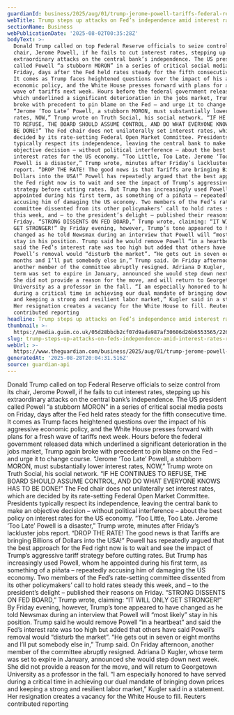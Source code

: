 ```yaml
---
guardianId: business/2025/aug/01/trump-jerome-powell-tariffs-federal-reserve
webTitle: Trump steps up attacks on Fed’s independence amid interest rates row
sectionName: Business
webPublicationDate: '2025-08-02T00:35:28Z'
bodyText: >-
  Donald Trump called on top Federal Reserve officials to seize control from its
  chair, Jerome Powell, if he fails to cut interest rates, stepping up his
  extraordinary attacks on the central bank’s independence. The US president
  called Powell “a stubborn MORON” in a series of critical social media posts on
  Friday, days after the Fed held rates steady for the fifth consecutive time.
  It comes as Trump faces heightened questions over the impact of his aggressive
  economic policy, and the White House presses forward with plans for a fresh
  wave of tariffs next week. Hours before the federal government released data
  which underlined a significant deterioration in the jobs market, Trump again
  broke with precedent to pin blame on the Fed – and urge it to change course.
  “Jerome ‘Too Late’ Powell, a stubborn MORON, must substantially lower interest
  rates, NOW,” Trump wrote on Truth Social, his social network. “IF HE CONTINUES
  TO REFUSE, THE BOARD SHOULD ASSUME CONTROL, AND DO WHAT EVERYONE KNOWS HAS TO
  BE DONE!” The Fed chair does not unilaterally set interest rates, which are
  decided by its rate-setting Federal Open Market Committee. Presidents
  typically respect its independence, leaving the central bank to make an
  objective decision – without political interference – about the best policy on
  interest rates for the US economy. “Too Little, Too Late. Jerome ‘Too Late’
  Powell is a disaster,” Trump wrote, minutes after Friday’s lackluster jobs
  report. “DROP THE RATE! The good news is that Tariffs are bringing Billions of
  Dollars into the USA!” Powell has repeatedly argued that the best approach for
  the Fed right now is to wait and see the impact of Trump’s aggressive tariff
  strategy before cutting rates. But Trump has increasingly used Powell, whom he
  appointed during his first term, as something of a piñata – repeatedly
  accusing him of damaging the US economy. Two members of the Fed’s rate-setting
  committee dissented from its other policymakers’ call to hold rates steady
  this week, and – to the president’s delight – published their reasons on
  Friday. “STRONG DISSENTS ON FED BOARD,” Trump wrote, claiming: “IT WILL ONLY
  GET STRONGER!” By Friday evening, however, Trump’s tone appeared to have
  changed as he told Newsmax during an interview that Powell will “most likely”
  stay in his position. Trump said he would remove Powell “in a heartbeat” and
  said the Fed’s interest rate was too high but added that others have said
  Powell’s removal would “disturb the market”. “He gets out in seven or eight
  months and I’ll put somebody else in,” Trump said. On Friday afternoon,
  another member of the committee abruptly resigned. Adriana D Kugler, whose
  term was set to expire in January, announced she would step down next week.
  She did not provide a reason for the move, and will return to Georgetown
  University as a professor in the fall. “I am especially honored to have served
  during a critical time in achieving our dual mandate of bringing down prices
  and keeping a strong and resilient labor market,” Kugler said in a statement.
  Her resignation creates a vacancy for the White House to fill. Reuters
  contributed reporting
headline: Trump steps up attacks on Fed’s independence amid interest rates row
thumbnail: >-
  https://media.guim.co.uk/05d28bbcb2cf07d9ada987af30606d26b6553565/226_0_4604_3684/500.jpg
slug: trump-steps-up-attacks-on-feds-independence-amid-interest-rates-row
webUrl: >-
  https://www.theguardian.com/business/2025/aug/01/trump-jerome-powell-tariffs-federal-reserve
generatedAt: '2025-08-28T20:04:31.516Z'
source: guardian-api
---
```

Donald Trump called on top Federal Reserve officials to seize control from its chair, Jerome Powell, if he fails to cut interest rates, stepping up his extraordinary attacks on the central bank’s independence. The US president called Powell “a stubborn MORON” in a series of critical social media posts on Friday, days after the Fed held rates steady for the fifth consecutive time. It comes as Trump faces heightened questions over the impact of his aggressive economic policy, and the White House presses forward with plans for a fresh wave of tariffs next week. Hours before the federal government released data which underlined a significant deterioration in the jobs market, Trump again broke with precedent to pin blame on the Fed – and urge it to change course. “Jerome ‘Too Late’ Powell, a stubborn MORON, must substantially lower interest rates, NOW,” Trump wrote on Truth Social, his social network. “IF HE CONTINUES TO REFUSE, THE BOARD SHOULD ASSUME CONTROL, AND DO WHAT EVERYONE KNOWS HAS TO BE DONE!” The Fed chair does not unilaterally set interest rates, which are decided by its rate-setting Federal Open Market Committee. Presidents typically respect its independence, leaving the central bank to make an objective decision – without political interference – about the best policy on interest rates for the US economy. “Too Little, Too Late. Jerome ‘Too Late’ Powell is a disaster,” Trump wrote, minutes after Friday’s lackluster jobs report. “DROP THE RATE! The good news is that Tariffs are bringing Billions of Dollars into the USA!” Powell has repeatedly argued that the best approach for the Fed right now is to wait and see the impact of Trump’s aggressive tariff strategy before cutting rates. But Trump has increasingly used Powell, whom he appointed during his first term, as something of a piñata – repeatedly accusing him of damaging the US economy. Two members of the Fed’s rate-setting committee dissented from its other policymakers’ call to hold rates steady this week, and – to the president’s delight – published their reasons on Friday. “STRONG DISSENTS ON FED BOARD,” Trump wrote, claiming: “IT WILL ONLY GET STRONGER!” By Friday evening, however, Trump’s tone appeared to have changed as he told Newsmax during an interview that Powell will “most likely” stay in his position. Trump said he would remove Powell “in a heartbeat” and said the Fed’s interest rate was too high but added that others have said Powell’s removal would “disturb the market”. “He gets out in seven or eight months and I’ll put somebody else in,” Trump said. On Friday afternoon, another member of the committee abruptly resigned. Adriana D Kugler, whose term was set to expire in January, announced she would step down next week. She did not provide a reason for the move, and will return to Georgetown University as a professor in the fall. “I am especially honored to have served during a critical time in achieving our dual mandate of bringing down prices and keeping a strong and resilient labor market,” Kugler said in a statement. Her resignation creates a vacancy for the White House to fill. Reuters contributed reporting
